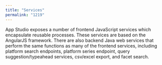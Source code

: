 ```yaml
---
title: "Services"
permalink: "1219"
---
```


App Studio exposes a number of frontend JavaScript services which encapsulate reusable processes. These services are based on the AngularJS framework. There are also backend Java web services that perform the same functions as many of the frontend services, including platform search endpoints, platform series endpoint, query suggestion/typeahead services, csv/excel export, and facet search.